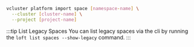 ```bash
vcluster platform import space [namespace-name] \
  --cluster [cluster-name] \
  --project [project-name]
```

:::tip List Legacy Spaces
You can list legacy spaces via the cli by running the `loft list spaces
--show-legacy` command.
:::
